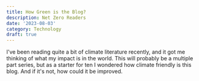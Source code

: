 ```yaml
---
title: How Green is the Blog?
description: Net Zero Readers
date: '2023-08-03'
category: Technology
draft: true
---
```


I've been reading quite a bit of climate literature recently, and it got me thinking of what my impact is in the 
world. This will probably be a multiple part series, but as a starter for ten I wondered how climate friendly is this
blog. And if it's not, how could it be improved.
